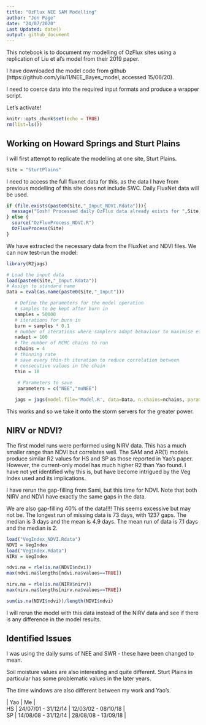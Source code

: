 ```yaml
---
title: "OzFlux NEE SAM Modelling"
author: "Jon Page"
date: "24/07/2020"
Last Updated: date()
output: github_document
---
```


This notebook is to document my modelling of OzFlux sites using a replication of Liu et al's model from their 2019 paper.

I have downloaded the model code from github (https://github.com/yliu11/NEE_Bayes_model, accessed 15/06/20).

I need to coerce data into the required input formats and produce a wrapper script.

Let's activate!

```r
knitr::opts_chunk$set(echo = TRUE)
rm(list=ls())
```

## Working on Howard Springs and Sturt Plains

I will first attempt to replicate the modelling at one site, Sturt Plains.

```r
Site = "SturtPlains"
```

I need to access the full fluxnet data for this, as the data I have from previous modelling of this site does not include SWC. Daily FluxNet data will be used.


```r
if (file.exists(paste0(Site,"_Input_NDVI.Rdata"))){
  message("Gosh! Processed daily OzFlux data already exists for ",Site)
} else {
  source("OzFluxProcess_NDVI.R")
  OzFluxProcess(Site)
}
```

We have extracted the necessary data from the FluxNet and NDVI files. We can now test-run the model:

```r

library(R2jags)

# Load the input data
load(paste0(Site,"_Input.Rdata"))
# Assign to standard name
Data = eval(as.name(paste0(Site,"_Input")))

   # Define the parameters for the model operation
   # samples to be kept after burn in
   samples = 50000
   # iterations for burn in
   burn = samples * 0.1 
   # number of iterations where samplers adapt behaviour to maximise efficiency
   nadapt = 100  
   # The number of MCMC chains to run
   nchains = 4 
   # thinning rate
   # save every thin-th iteration to reduce correlation between 
   # consecutive values in the chain
   thin = 10 
   
    # Parameters to save
    parameters = c("NEE","muNEE")

   jags = jags(model.file='Model.R', data=Data, n.chains=nchains, parameters.to.save = parameters) 
```


This works and so we take it onto the storm servers for the greater power.

## NIRV or NDVI?

The first model runs were performed using NIRV data. This has a much smaller range than NDVI but correlates well. The SAM and AR(1) models produce similar R2 values for HS and SP as those reported in Yao's paper. However, the current-only model has much higher R2 than Yao found. I have not yet identified why this is, but have become intrigued by the Veg Index used and its implications.

I have rerun the gap-filling from Sami, but this time for NDVI. Note that both NIRV and NDVI have exactly the same gaps in the data.

We are also gap-filling 40% of the data!!!! This seems excessive but may not be. The longest run of missing data is 73 days, with 1237 gaps. The median is 3 days and the mean is 4.9 days. The mean run of data is 7.1 days and the median is 2. 

```r
load("VegIndex_NDVI.Rdata")
NDVI = VegIndex
load("VegIndex.Rdata")
NIRV = VegIndex

ndvi.na = rle(is.na(NDVI$ndvi))
max(ndvi.na$lengths[ndvi.na$values==TRUE])

nirv.na = rle(is.na(NIRV$nirv))
max(nirv.na$lengths[nirv.na$values==TRUE])

sum(is.na(NDVI$ndvi))/length(NDVI$ndvi)
```

I will rerun the model with this data instead of the NIRV data and see if there is any difference in the model results.

## Identified Issues

I was using the daily sums of NEE and SWR - these have been changed to mean.

Soil moisture values are also interesting and quite different. Sturt Plains in particular has some problematic values in the later years.

The time windows are also different between my work and Yao's.

| | Yao | Me |
| HS | 24/07/01 - 31/12/14 | 12/03/02 - 08/10/18 |
| SP | 14/08/08 - 31/12/14 | 28/08/08 - 13/09/18 |